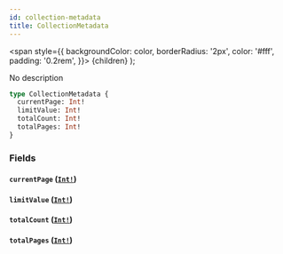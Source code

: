 ```yaml
---
id: collection-metadata
title: CollectionMetadata
---
```


<span
style={{
      backgroundColor: color,
      borderRadius: '2px',
      color: '#fff',
      padding: '0.2rem',
    }}>
{children}
</span>
);

No description

```graphql
type CollectionMetadata {
  currentPage: Int!
  limitValue: Int!
  totalCount: Int!
  totalPages: Int!
}
```

### Fields

#### `currentPage` ([`Int!`](/api/scalars/int))

#### `limitValue` ([`Int!`](/api/scalars/int))

#### `totalCount` ([`Int!`](/api/scalars/int))

#### `totalPages` ([`Int!`](/api/scalars/int))
